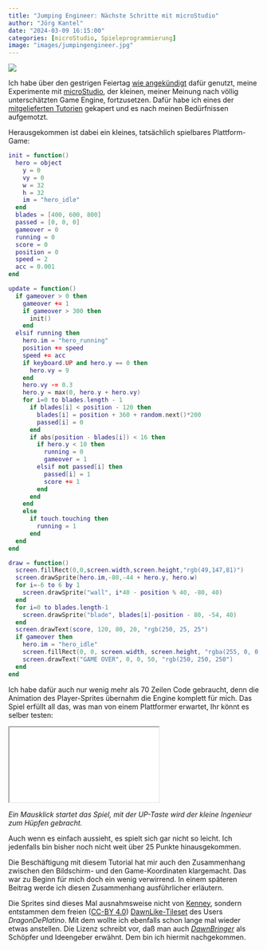 ```yaml
---
title: "Jumping Engineer: Nächste Schritte mit microStudio"
author: "Jörg Kantel"
date: "2024-03-09 16:15:00"
categories: [microStudio, Spieleprogrammierung]
image: "images/jumpingengineer.jpg"
---
```


[![](images/jumpingengineer-b.jpg)](https://www.flickr.com/photos/schockwellenreiter/53576692851/)

Ich habe über den gestrigen Feiertag [wie angekündigt](https://kantel.github.io/posts/2024030603_microstudio/) dafür genutzt, meine Experimente mit [microStudio](http://cognitiones.kantel-chaos-team.de/multimedia/spieleprogrammierung/microstudio.html), der kleinen, meiner Meinung nach völlig unterschätzten Game Engine, fortzusetzen. Dafür habe ich eines der [mitgelieferten Tutorien](https://microstudio.dev/projects/tutorialcreateagame/code/) gekapert und es nach meinen Bedürfnissen aufgemotzt.

Herausgekommen ist dabei ein kleines, tatsächlich spielbares Plattform-Game:

~~~lua
init = function()
  hero = object
    y = 0
    vy = 0
    w = 32
    h = 32
    im = "hero_idle"
  end
  blades = [400, 600, 800]
  passed = [0, 0, 0]
  gameover = 0
  running = 0
  score = 0
  position = 0
  speed = 2
  acc = 0.001
end

update = function()
  if gameover > 0 then
    gameover += 1
    if gameover > 300 then
      init()
    end
  elsif running then
    hero.im = "hero_running"
    position += speed
    speed += acc
    if keyboard.UP and hero.y == 0 then
      hero.vy = 9
    end
    hero.vy -= 0.3
    hero.y = max(0, hero.y + hero.vy)
    for i=0 to blades.length - 1
      if blades[i] < position - 120 then
        blades[i] = position + 360 + random.next()*200
        passed[i] = 0
      end
      if abs(position - blades[i]) < 16 then
        if hero.y < 10 then
          running = 0
          gameover = 1
        elsif not passed[i] then
          passed[i] = 1
          score += 1
        end
      end
    end
    else
      if touch.touching then
        running = 1
      end
  end
end

draw = function()
  screen.fillRect(0,0,screen.width,screen.height,"rgb(49,147,81)")
  screen.drawSprite(hero.im,-80,-44 + hero.y, hero.w)
  for i=-6 to 6 by 1
    screen.drawSprite("wall", i*40 - position % 40, -80, 40)
  end
  for i=0 to blades.length-1
    screen.drawSprite("blade", blades[i]-position - 80, -54, 40)
  end
  screen.drawText(score, 120, 80, 20, "rgb(250, 25, 25")
  if gameover then
    hero.im = "hero_idle"
    screen.fillRect(0, 0, screen.width, screen.height, "rgba(255, 0, 0, 0.5")
    screen.drawText("GAME OVER", 0, 0, 50, "rgb(250, 250, 250")
  end
end
~~~

Ich habe dafür auch nur wenig mehr als 70 Zeilen Code gebraucht, denn die Animation des Player-Sprites übernahm die Engine komplett für mich. Das Spiel erfüllt all das, was man von einem Plattformer erwartet, Ihr könnt es selber testen:

<iframe src="jumpingengineer/index.html" class="if16_9" name="Jumping Engineer"></iframe>

*Ein Mausklick startet das Spiel, mit der UP-Taste wird der kleine Ingenieur zum Hüpfen gebracht.*

Auch wenn es einfach aussieht, es spielt sich gar nicht so leicht. Ich jedenfalls bin bisher noch nicht weit über 25 Punkte hinausgekommen.

Die Beschäftigung mit diesem Tutorial hat mir auch den Zusammenhang zwischen den Bildschirm- und den Game-Koordinaten klargemacht. Das war zu Beginn für mich doch ein wenig verwirrend. In einem späteren Beitrag werde ich diesen Zusammenhang ausführlicher erläutern.

Die Sprites sind dieses Mal ausnahmsweise nicht von [Kenney](https://kenney.nl/assets), sondern entstammen dem freien ([CC-BY 4.0](https://creativecommons.org/licenses/by/4.0/)) [DawnLike-Tileset](https://opengameart.org/content/dawnlike-16x16-universal-rogue-like-tileset-v181) des Users *DragonDePlatino*. Mit dem wollte ich ebenfalls schon lange mal wieder etwas anstellen. Die Lizenz schreibt vor, daß man auch *[DawnBringer](https://opengameart.org/art-search-advanced?field_art_tags_tid=DawnBringer)* als Schöpfer und Ideengeber erwähnt. Dem bin ich hiermit nachgekommen.